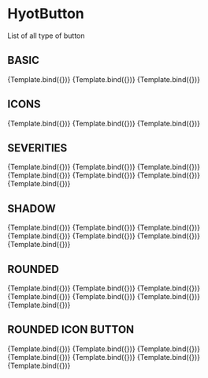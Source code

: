 <!-- HyotButton.stories.mdx -->



<Meta title="MDX/HyotButton" component={HyotButton} />


# HyotButton

List of all type of button

## BASIC

<Canvas>
  <Story
    name="Standard"
    args={{
      label: "Standard",
    }}
  >
    {Template.bind({})}
  </Story>
  <Story
    name="Disabled"
    args={{
      label: "Disabled",
      type: "disabled",
    }}
  >
    {Template.bind({})}
  </Story>
  <Story
    name="Link"
    args={{
      label: "Link",
      type: "link",
    }}
  >
    {Template.bind({})}
  </Story>
</Canvas>

## ICONS

<Canvas>
  <Story
    name="Icon center"
    args={{
      icon: "done",
      label: "",
    }}
  >
    {Template.bind({})}
  </Story>
  <Story
    name="Icon left"
    args={{
      icon: "done",
      position_icon: "left",
      label: "Icon left",
    }}
  >
    {Template.bind({})}
  </Story>
  <Story
    name="Icon right"
    args={{
      icon: "done",
      position_icon: "right",
      label: "Icon right",
    }}
  >
    {Template.bind({})}
  </Story>
</Canvas>

## SEVERITIES

<Canvas>
  <Story
    name="Sev primary"
    args={{
      severities: "primary",
      label: "primary",
    }}
  >
    {Template.bind({})}
  </Story>
  <Story
    name="Sev secondary"
    args={{
      severities: "secondary",
      label: "secondary",
    }}
  >
    {Template.bind({})}
  </Story>
  <Story
    name="Sev success"
    args={{
      severities: "success",
      label: "success",
    }}
  >
    {Template.bind({})}
  </Story>
  <Story
    name="Sev info"
    args={{
      severities: "info",
      label: "info",
    }}
  >
    {Template.bind({})}
  </Story>
  <Story
    name="Sev warning"
    args={{
      severities: "warning",
      label: "warning",
    }}
  >
    {Template.bind({})}
  </Story>
  <Story
    name="Sev help"
    args={{
      severities: "help",
      label: "help",
    }}
  >
    {Template.bind({})}
  </Story>
  <Story
    name="Sev danger"
    args={{
      severities: "danger",
      label: "danger",
    }}
  >
    {Template.bind({})}
  </Story>
</Canvas>

## SHADOW

<Canvas>
  <Story
    name="Raised primary"
    args={{
      severities: "primary",
      label: "primary",
      shadow: "md",
    }}
  >
    {Template.bind({})}
  </Story>
  <Story
    name="Raised secondary"
    args={{
      severities: "secondary",
      label: "secondary",
      shadow: "md",
    }}
  >
    {Template.bind({})}
  </Story>
  <Story
    name="Raised success"
    args={{
      severities: "success",
      label: "success",
      shadow: "md",
    }}
  >
    {Template.bind({})}
  </Story>
  <Story
    name="Raised info"
    args={{
      severities: "info",
      label: "info",
      shadow: "md",
    }}
  >
    {Template.bind({})}
  </Story>
  <Story
    name="Raised warning"
    args={{
      severities: "warning",
      label: "warning",
      shadow: "md",
    }}
  >
    {Template.bind({})}
  </Story>
  <Story
    name="Raised help"
    args={{
      severities: "help",
      label: "help",
      shadow: "md",
    }}
  >
    {Template.bind({})}
  </Story>
  <Story
    name="Raised danger"
    args={{
      severities: "danger",
      label: "danger",
      shadow: "md",
    }}
  >
    {Template.bind({})}
  </Story>
</Canvas>

## ROUNDED

<Canvas>
  <Story
    name="Rounded primary"
    args={{
      severities: "primary",
      label: "primary",
      rounded: "lg",
    }}
  >
    {Template.bind({})}
  </Story>
  <Story
    name="Rounded secondary"
    args={{
      severities: "secondary",
      label: "secondary",
      rounded: "lg",
    }}
  >
    {Template.bind({})}
  </Story>
  <Story
    name="Rounded success"
    args={{
      severities: "success",
      label: "success",
      rounded: "lg",
    }}
  >
    {Template.bind({})}
  </Story>
  <Story
    name="Rounded info"
    args={{
      severities: "info",
      label: "info",
      rounded: "lg",
    }}
  >
    {Template.bind({})}
  </Story>
  <Story
    name="Rounded warning"
    args={{
      severities: "warning",
      label: "warning",
      rounded: "lg",
    }}
  >
    {Template.bind({})}
  </Story>
  <Story
    name="Rounded help"
    args={{
      severities: "help",
      label: "help",
      rounded: "lg",
    }}
  >
    {Template.bind({})}
  </Story>
  <Story
    name="Rounded danger"
    args={{
      severities: "danger",
      label: "danger",
      rounded: "lg",
    }}
  >
    {Template.bind({})}
  </Story>
</Canvas>

## ROUNDED ICON BUTTON

<Canvas>
  <Story
    name="Icon primary"
    args={{
      icon: "bolt",
      severities: "primary",
      rounded: "max",
    }}
  >
    {Template.bind({})}
  </Story>
  <Story
    name="Icon secondary"
    args={{
      icon: "radio_button_checked",
      severities: "secondary",
      rounded: "max",
    }}
  >
    {Template.bind({})}
  </Story>
  <Story
    name="Icon success"
    args={{
      icon: "done",
      severities: "success",
      rounded: "max",
    }}
  >
    {Template.bind({})}
  </Story>
  <Story
    name="Icon info"
    args={{
      icon: "search",
      severities: "info",
      rounded: "max",
    }}
  >
    {Template.bind({})}
  </Story>
  <Story
    name="Icon warning"
    args={{
      icon: "swipe_right",
      severities: "warning",
      rounded: "max",
    }}
  >
    {Template.bind({})}
  </Story>
  <Story
    name="Icon help"
    args={{
      icon: "more_down",
      severities: "help",
      rounded: "max",
    }}
  >
    {Template.bind({})}
  </Story>
  <Story
    name="Icon danger"
    args={{
      icon: "error",
      severities: "danger",
      rounded: "max",
    }}
  >
    {Template.bind({})}
  </Story>
</Canvas>
